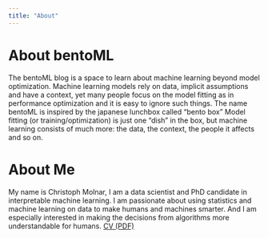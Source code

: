 ```yaml
---
title: "About"
---
```


# About bentoML

The bentoML blog is a space to learn about machine learning beyond model optimization.
Machine learning models rely on data, implicit assumptions and have a context, yet many people focus on the model fitting as in performance optimization and it is easy to ignore such things.
The name bentoML is inspired by the japanese lunchbox called "bento box"
Model fitting (or training/optimization) is just one "dish" in the box, but machine learning consists of much more: the data, the context, the people it affects  and so on.

# About Me
My name is Christoph Molnar, I am a data scientist and PhD candidate in interpretable machine learning. 
I am passionate about using statistics and machine learning on data to make humans and machines smarter.
And I am especially interested in making the decisions from algorithms more understandable for humans. 
<a href="https://www.dropbox.com/s/ixlm39ufuwoy7wc/cv-christoph-molnar.pdf?dl=1">CV (PDF)</a>
<!-- # Authors -->



